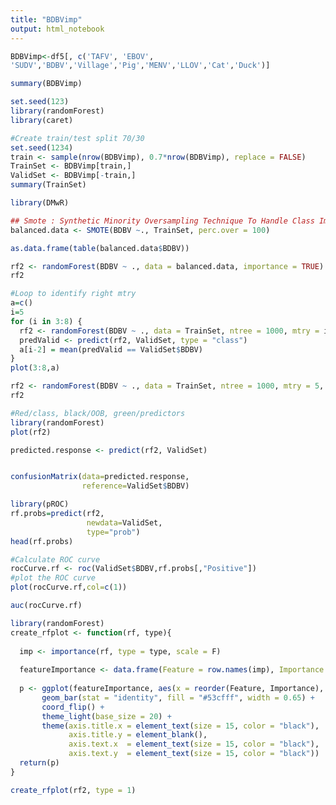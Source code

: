 ---
title: "BDBVimp"
output: html_notebook
---



```{r}
BDBVimp<-df5[, c('TAFV', 'EBOV',
'SUDV','BDBV','Village','Pig','MENV','LLOV','Cat','Duck')]
```

```{r}
summary(BDBVimp)
```

```{r}
set.seed(123)
library(randomForest)
library(caret)
```

```{r}
#Create train/test split 70/30
set.seed(1234)
train <- sample(nrow(BDBVimp), 0.7*nrow(BDBVimp), replace = FALSE)
TrainSet <- BDBVimp[train,]
ValidSet <- BDBVimp[-train,]
summary(TrainSet)
```

```{r}
library(DMwR)

## Smote : Synthetic Minority Oversampling Technique To Handle Class Imbalance In Binary Classification; code below puts it at 1:1 balance
balanced.data <- SMOTE(BDBV ~., TrainSet, perc.over = 100)

as.data.frame(table(balanced.data$BDBV))
```


```{r}
rf2 <- randomForest(BDBV ~ ., data = balanced.data, importance = TRUE)
rf2
```

```{r}
#Loop to identify right mtry
a=c()
i=5
for (i in 3:8) {
  rf2 <- randomForest(BDBV ~ ., data = TrainSet, ntree = 1000, mtry = i, importance = TRUE)
  predValid <- predict(rf2, ValidSet, type = "class")
  a[i-2] = mean(predValid == ValidSet$BDBV)
}
plot(3:8,a)
```

```{r}
rf2 <- randomForest(BDBV ~ ., data = TrainSet, ntree = 1000, mtry = 5, importance = TRUE)
rf2
```

```{r}
#Red/class, black/OOB, green/predictors
library(randomForest)
plot(rf2)
```

```{r}
predicted.response <- predict(rf2, ValidSet)


confusionMatrix(data=predicted.response,  
                reference=ValidSet$BDBV)
```

```{r}
library(pROC)
rf.probs=predict(rf2,
                 newdata=ValidSet,
                 type="prob")
head(rf.probs)
```

```{r}
#Calculate ROC curve
rocCurve.rf <- roc(ValidSet$BDBV,rf.probs[,"Positive"])
#plot the ROC curve
plot(rocCurve.rf,col=c(1))
```

```{r}
auc(rocCurve.rf)
```

```{r}
library(randomForest)
create_rfplot <- function(rf, type){
  
  imp <- importance(rf, type = type, scale = F)
  
  featureImportance <- data.frame(Feature = row.names(imp), Importance = imp[,1])
  
  p <- ggplot(featureImportance, aes(x = reorder(Feature, Importance), y = Importance)) +
       geom_bar(stat = "identity", fill = "#53cfff", width = 0.65) +
       coord_flip() + 
       theme_light(base_size = 20) +
       theme(axis.title.x = element_text(size = 15, color = "black"),
             axis.title.y = element_blank(),
             axis.text.x  = element_text(size = 15, color = "black"),
             axis.text.y  = element_text(size = 15, color = "black")) 
  return(p)
}
```

```{r}
create_rfplot(rf2, type = 1)
```

